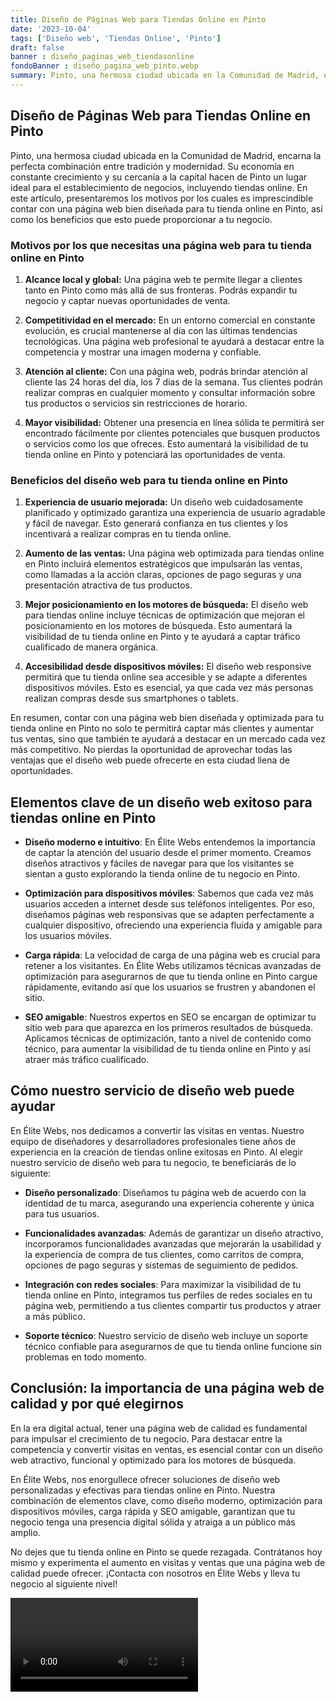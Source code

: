 ```yaml
---
title: Diseño de Páginas Web para Tiendas Online en Pinto
date: '2023-10-04'
tags: ['Diseño web', 'Tiendas Online', 'Pinto']
draft: false
banner : diseño_paginas_web_tiendasonline
fondoBanner : diseño_pagina_web_pinto.webp
summary: Pinto, una hermosa ciudad ubicada en la Comunidad de Madrid, encarna la perfecta combinación entre tradición y modernidad. Su economía en constante crecimiento y su cercanía a la capital hacen de Pinto un lugar ideal para el establecimiento de negocios, incluyendo tiendas online. En este artículo, presentaremos los motivos por los cuales es imprescindible contar con una página web bien diseñada para tu tienda online en Pinto, así como los beneficios que esto puede proporcionar a tu negocio.
---
```


## **Diseño de Páginas Web para Tiendas Online en Pinto**

Pinto, una hermosa ciudad ubicada en la Comunidad de Madrid, encarna la perfecta combinación entre tradición y modernidad. Su economía en constante crecimiento y su cercanía a la capital hacen de Pinto un lugar ideal para el establecimiento de negocios, incluyendo tiendas online. En este artículo, presentaremos los motivos por los cuales es imprescindible contar con una página web bien diseñada para tu tienda online en Pinto, así como los beneficios que esto puede proporcionar a tu negocio.

### **Motivos por los que necesitas una página web para tu tienda online en Pinto**

1. **Alcance local y global:** Una página web te permite llegar a clientes tanto en Pinto como más allá de sus fronteras. Podrás expandir tu negocio y captar nuevas oportunidades de venta.

2. **Competitividad en el mercado:** En un entorno comercial en constante evolución, es crucial mantenerse al día con las últimas tendencias tecnológicas. Una página web profesional te ayudará a destacar entre la competencia y mostrar una imagen moderna y confiable.

3. **Atención al cliente:** Con una página web, podrás brindar atención al cliente las 24 horas del día, los 7 días de la semana. Tus clientes podrán realizar compras en cualquier momento y consultar información sobre tus productos o servicios sin restricciones de horario.

4. **Mayor visibilidad:** Obtener una presencia en línea sólida te permitirá ser encontrado fácilmente por clientes potenciales que busquen productos o servicios como los que ofreces. Esto aumentará la visibilidad de tu tienda online en Pinto y potenciará las oportunidades de venta.

### **Beneficios del diseño web para tu tienda online en Pinto**

1. **Experiencia de usuario mejorada:** Un diseño web cuidadosamente planificado y optimizado garantiza una experiencia de usuario agradable y fácil de navegar. Esto generará confianza en tus clientes y los incentivará a realizar compras en tu tienda online.

2. **Aumento de las ventas:** Una página web optimizada para tiendas online en Pinto incluirá elementos estratégicos que impulsarán las ventas, como llamadas a la acción claras, opciones de pago seguras y una presentación atractiva de tus productos.

3. **Mejor posicionamiento en los motores de búsqueda:** El diseño web para tiendas online incluye técnicas de optimización que mejoran el posicionamiento en los motores de búsqueda. Esto aumentará la visibilidad de tu tienda online en Pinto y te ayudará a captar tráfico cualificado de manera orgánica.

4. **Accesibilidad desde dispositivos móviles:** El diseño web responsive permitirá que tu tienda online sea accesible y se adapte a diferentes dispositivos móviles. Esto es esencial, ya que cada vez más personas realizan compras desde sus smartphones o tablets.

En resumen, contar con una página web bien diseñada y optimizada para tu tienda online en Pinto no solo te permitirá captar más clientes y aumentar tus ventas, sino que también te ayudará a destacar en un mercado cada vez más competitivo. No pierdas la oportunidad de aprovechar todas las ventajas que el diseño web puede ofrecerte en esta ciudad llena de oportunidades.

<GifSeo />

<Cta />

## Elementos clave de un diseño web exitoso para tiendas online en Pinto

- **Diseño moderno e intuitivo**: En Élite Webs entendemos la importancia de captar la atención del usuario desde el primer momento. Creamos diseños atractivos y fáciles de navegar para que los visitantes se sientan a gusto explorando la tienda online de tu negocio en Pinto.

- **Optimización para dispositivos móviles**: Sabemos que cada vez más usuarios acceden a internet desde sus teléfonos inteligentes. Por eso, diseñamos páginas web responsivas que se adapten perfectamente a cualquier dispositivo, ofreciendo una experiencia fluida y amigable para los usuarios móviles.

- **Carga rápida**: La velocidad de carga de una página web es crucial para retener a los visitantes. En Élite Webs utilizamos técnicas avanzadas de optimización para asegurarnos de que tu tienda online en Pinto cargue rápidamente, evitando así que los usuarios se frustren y abandonen el sitio.

- **SEO amigable**: Nuestros expertos en SEO se encargan de optimizar tu sitio web para que aparezca en los primeros resultados de búsqueda. Aplicamos técnicas de optimización, tanto a nivel de contenido como técnico, para aumentar la visibilidad de tu tienda online en Pinto y así atraer más tráfico cualificado.

## Cómo nuestro servicio de diseño web puede ayudar

En Élite Webs, nos dedicamos a convertir las visitas en ventas. Nuestro equipo de diseñadores y desarrolladores profesionales tiene años de experiencia en la creación de tiendas online exitosas en Pinto. Al elegir nuestro servicio de diseño web para tu negocio, te beneficiarás de lo siguiente:

- **Diseño personalizado**: Diseñamos tu página web de acuerdo con la identidad de tu marca, asegurando una experiencia coherente y única para tus usuarios.

- **Funcionalidades avanzadas**: Además de garantizar un diseño atractivo, incorporamos funcionalidades avanzadas que mejorarán la usabilidad y la experiencia de compra de tus clientes, como carritos de compra, opciones de pago seguras y sistemas de seguimiento de pedidos.

- **Integración con redes sociales**: Para maximizar la visibilidad de tu tienda online en Pinto, integramos tus perfiles de redes sociales en tu página web, permitiendo a tus clientes compartir tus productos y atraer a más público.

- **Soporte técnico**: Nuestro servicio de diseño web incluye un soporte técnico confiable para asegurarnos de que tu tienda online funcione sin problemas en todo momento.

## Conclusión: la importancia de una página web de calidad y por qué elegirnos

En la era digital actual, tener una página web de calidad es fundamental para impulsar el crecimiento de tu negocio. Para destacar entre la competencia y convertir visitas en ventas, es esencial contar con un diseño web atractivo, funcional y optimizado para los motores de búsqueda.

En Élite Webs, nos enorgullece ofrecer soluciones de diseño web personalizadas y efectivas para tiendas online en Pinto. Nuestra combinación de elementos clave, como diseño moderno, optimización para dispositivos móviles, carga rápida y SEO amigable, garantizan que tu negocio tenga una presencia digital sólida y atraiga a un público más amplio.

No dejes que tu tienda online en Pinto se quede rezagada. Contrátanos hoy mismo y experimenta el aumento en visitas y ventas que una página web de calidad puede ofrecer. ¡Contacta con nosotros en Élite Webs y lleva tu negocio al siguiente nivel!

<Video />

<CtaBot job='Tiendas Online' city='Pinto'/>

<Gmaps query='Pinto+españa+maps' />